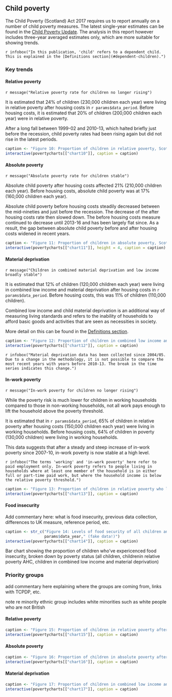 ## Child poverty

The Child Poverty (Scotland) Act 2017 requires us to report annually on a number of child poverty measures. The latest single-year estimates can be found in the [Child Poverty Update](cpupdate.html). The analysis in this report however includes three-year averaged estimates only, which are more suitable for showing trends.

`r infobox("In this publication, 'child' refers to a dependent child. This is explained in the [Definitions section](#dependent-children).")`

### Key trends {.tabset}

#### Relative poverty

`r message("Relative poverty rate for children no longer rising")`

It is estimated that 24% of children (230,000 children each year) were living in relative poverty after housing costs in `r params$data_period`. Before housing costs, it is estimated that 20% of children (200,000 children each year) were in relative poverty.

After a long fall between 1999-02 and 2010-13, which halted briefly just before the recession, child poverty rates had been rising again but did not rise in the latest periods.


```{r chart10}
caption <- "Figure 10: Proportion of children in relative poverty, Scotland"
interactive(povertycharts[["chart10"]], caption = caption)
```

#### Absolute poverty

`r message("Absolute poverty rate for children stable")`

Absolute child poverty after housing costs affected 21% (210,000 children each year). Before housing costs, absolute child poverty was at 17% (160,000 children each year).

Absolute child poverty before housing costs steadily decreased between the mid-nineties and just before the recession. The decrease of the after housing costs rate then slowed down. The before housing costs measure continued to decrease until 2013-16 and has been largely flat since. As a result, the gap between absolute child poverty before and after housing costs widened in recent years.

```{r chart11}
caption <- "Figure 11: Proportion of children in absolute poverty, Scotland"
interactive(povertycharts[["chart11"]], height = 4, caption = caption)
```

#### Material deprivation

`r message("Children in combined material deprivation and low income broadly stable")`

It is estimated that 12% of children (120,000 children each year) were living in combined low income and material deprivation after housing costs in `r params$data_period`. Before housing costs, this was 11% of children (110,000 children).

Combined low income and child material deprivation is an additional way of measuring living standards and refers to the inability of households to afford basic goods and activities that are seen as necessities in society.

More detail on this can be found in the [Definitions section](#child-material-deprivation).


```{r chart12}
caption <- "Figure 12: Proportion of children in combined low income and material deprivation, Scotland"
interactive(povertycharts[["chart12"]], caption = caption)
```

`r infobox("Material deprivation data has been collected since 2004/05. Due to a change in the methodology, it is not possible to compare the most recent years with years before 2010-13. The break in the time series indicates this change.")`

#### In-work poverty

`r message("In-work poverty for children no longer rising")`

While the poverty risk is much lower for children in working households compared to those in non-working households, not all work pays enough to lift the household above the poverty threshold.

It is estimated that in `r params$data_period`, 65% of children in relative poverty after housing costs (150,000 children each year) were living in working households. Before housing costs, 64% of children in poverty (130,000 children) were living in working households.

This data suggests that after a steady and steep increase of in-work poverty since 2007-10, in-work poverty is now stable at a high level.

`r infobox("The terms 'working' and 'in-work poverty' here refer to paid employment only. In-work poverty refers to people living in households where at least one member of the household is in either full or part-time paid work, but where the household income is below the relative poverty threshold.")`


```{r chart13}
caption <- "Figure 13: Proportion of children in relative poverty who live in working households, Scotland"
interactive(povertycharts[["chart13"]], caption = caption)
```

#### Food insecurity

Add commentary here: what is food insecurity, previous data collection, differences to UK measure, reference period, etc.

```{r chart14}

caption <- str_c("Figure 14: Levels of food security of all children and those in poverty, Scotland ",
                 params$data_year," (fake data!)")
interactive(povertycharts[["chart14"]], caption = caption)
```

Bar chart showing the proportion of children who've expericenced food insecurity, broken down by poverty status (all children, childrenin relative poverty AHC, children in combined low income and material deprivation)

### Priority groups {.tabset}

add commentary here explaining where the groups are coming from, links with TCPDP, etc.

note re minority ethnic group includes white minorities such as white people who are not British 

#### Relative poverty

```{r chart15}
caption <- "Figure 15: Proportion of children in relative poverty after housing cost, Scotland"
interactive(povertycharts[["chart15"]], caption = caption)
```

#### Absolute poverty

```{r chart16}
caption <- "Figure 16: Proportion of children in absolute poverty after housing costs, Scotland"
interactive(povertycharts[["chart16"]], caption = caption)
```

#### Material deprivation

```{r chart17}
caption <- "Figure 17: Proportion of children in combined low income and material deprivation, Scotland"
interactive(povertycharts[["chart17"]], caption = caption)
```

